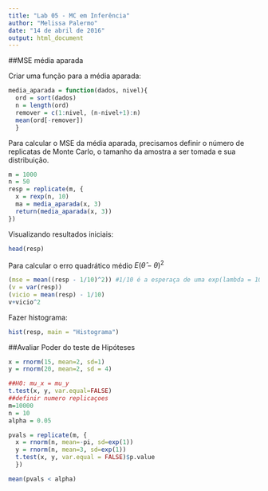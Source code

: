 ```yaml
---
title: "Lab 05 - MC em Inferência"
author: "Melissa Palermo"
date: "14 de abril de 2016"
output: html_document
---
```


##MSE média aparada

Criar uma função para a média aparada:

```r
media_aparada = function(dados, nivel){
  ord = sort(dados)
  n = length(ord)
  remover = c(1:nivel, (n-nivel+1):n)
  mean(ord[-remover])
  }

```

Para calcular o MSE da média aparada, precisamos definir o número de replicatas de Monte Carlo, o tamanho da amostra a ser tomada e sua distribuição.

```r
m = 1000
n = 50
resp = replicate(m, {
  x = rexp(n, 10)
  ma = media_aparada(x, 3)
  return(media_aparada(x, 3))
})
```

Visualizando resultados iniciais:

```r
head(resp)

```

Para calcular o erro quadrático médio $E(\hat{\theta} - \theta)^2$

```r
(mse = mean((resp - 1/10)^2)) #1/10 é a esperaça de uma exp(lambda = 10)
(v = var(resp))
(vicio = mean(resp) - 1/10)
v+vicio^2
```

Fazer histograma:
```r
hist(resp, main = "Histograma")
```

##Avaliar  Poder do teste de Hipóteses

```r

x = rnorm(15, mean=2, sd=1)
y = rnorm(20, mean=2, sd = 4)

##H0: mu_x = mu_y 
t.test(x, y, var.equal=FALSE)
##definir numero replicaçoes
m=10000
n = 10
alpha = 0.05

pvals = replicate(m, {
  x = rnorm(n, mean=-pi, sd=exp(1))
  y = rnorm(n, mean=3, sd=exp(1))
  t.test(x, y, var.equal = FALSE)$p.value
  })

mean(pvals < alpha)

```

